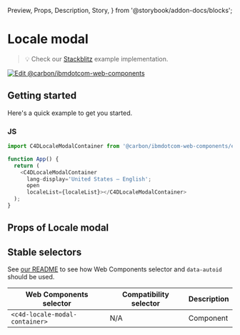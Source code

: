   Preview,
  Props,
  Description,
  Story,
} from '@storybook/addon-docs/blocks';

# Locale modal

> 💡 Check our
> [Stackblitz](https://stackblitz.com/github/carbon-design-system/carbon-for-ibm-dotcom/tree/main/packages/web-components/examples/stackblitz/components-react/locale-modal)
> example implementation.

[![Edit @carbon/ibmdotcom-web-components](https://developer.stackblitz.com/img/open_in_stackblitz.svg)](https://stackblitz.com/github/carbon-design-system/carbon-for-ibm-dotcom/tree/main/packages/web-components/examples/stackblitz/components-react/locale-modal)

## Getting started

Here's a quick example to get you started.

### JS

```javascript
import C4DLocaleModalContainer from '@carbon/ibmdotcom-web-components/es/components-react/locale-modal/locale-modal-container.js';

function App() {
  return (
    <C4DLocaleModalContainer
      lang-display='United States — English';
      open
      localeList={localeList}></C4DLocaleModalContainer>
  );
}
```

## Props of Locale modal

<Props of={LocaleModalProps} />

## Stable selectors

See
[our README](https://github.com/carbon-design-system/carbon-for-ibm-dotcom/tree/main/packages/web-components#stable-selectors-for-analytics-and-integratione2e-testing-in-web-components)
to see how Web Components selector and `data-autoid` should be used.

| Web Components selector        | Compatibility selector | Description |
| ------------------------------ | ---------------------- | ----------- |
| `<c4d-locale-modal-container>` | N/A                    | Component   |

<Description markdown={contributing} />
